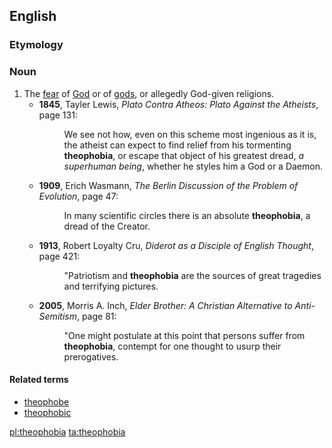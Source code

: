 ==English==

===Etymology===
{{confix|theo|phobia}}

===Noun===
{{en-noun}}

# The [[fear]] of [[God]] or of [[god]]s, or allegedly God-given religions. 
#* '''1845''', Tayler Lewis, ''Plato Contra Atheos: Plato Against the Atheists'', page 131:
#*: We see not how, even on this scheme most ingenious as it is, the atheist can expect to find relief from his tormenting '''theophobia''', or escape that object of his greatest dread, ''a superhuman being'', whether he styles him a God or a Daemon.
#* '''1909''', Erich Wasmann, ''The Berlin Discussion of the Problem of Evolution'', page 47:
#*: In many scientific circles there is an absolute '''theophobia''', a dread of the Creator. 
#*'''1913''', Robert Loyalty Cru, ''Diderot as a Disciple of English Thought'', page 421:
#*: "Patriotism and '''theophobia''' are the sources of great tragedies and terrifying pictures. 
#* '''2005''', Morris A. Inch, ''Elder Brother: A Christian Alternative to Anti-Semitism'', page 81:
#*: "One might postulate at this point that persons suffer from '''theophobia''', contempt for one thought to usurp their prerogatives.

====Related terms====
* [[theophobe]]
* [[theophobic]]

[[pl:theophobia]]
[[ta:theophobia]]